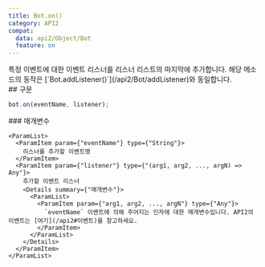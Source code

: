 ```yaml
---
title: Bot.on()
category: API2
compat:
  data: api2/Object/Bot
  feature: on
---
```


<Section>
  특정 이벤트에 대한 이벤트 리스너를 리스너 리스트의 마지막에 추가합니다. 해당 메소드의 동작은 [`Bot.addListener()`](/api2/Bot/addListener)와 동일합니다.
</Section>
<Section>
  ## 구문

  ~~~js
  bot.on(eventName, listener);
  ~~~

  <Section>
    ### 매개변수

    <ParamList>
      <ParamItem param={"eventName"} type={"String"}>
        리스너를 추가할 이벤트명
      </ParamItem>
      <ParamItem param={"listener"} type={"(arg1, arg2, ..., argN) => Any"}>
        추가할 이벤트 리스너
        <Details summary={"매개변수"}>
          <ParamList>
            <ParamItem param={"arg1, arg2, ..., argN"} type={"Any"}>
              `eventName` 이벤트에 의해 주어지는 인자에 대한 매개변수입니다. API2의 이벤트는 [여기](/api2#이벤트)를 참고하세요.
            </ParamItem>
          </ParamList>
        </Details>
      </ParamItem>
    </ParamList>
  </Section>
</Section>